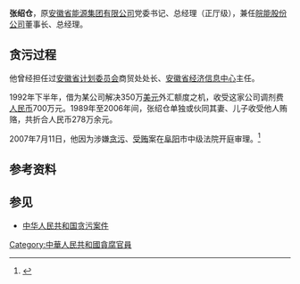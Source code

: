 '''张绍仓'''，原[[安徽省能源集团有限公司|安徽省能源集团有限公司]]党委书记、总经理（正厅级），兼任[[皖能股份公司|皖能股份公司]]董事长、总经理。

==贪污过程==

他曾经担任过[[安徽省计划委员会|安徽省计划委员会]]商贸处处长、[[安徽省经济信息中心|安徽省经济信息中心]]主任。

1992年下半年，借为某公司解决350万[[美元|美元]]外汇额度之机，收受这家公司调剂费[[人民币|人民币]]700万元。1989年至2006年间，张绍仓单独或伙同其妻、儿子收受他人贿赂，共折合人民币278万余元。

2007年7月11日，他因为涉嫌[[贪污|贪污]]、[[受贿|受贿]]案在[[阜阳|阜阳]]市中级法院开庭审理。<ref>{{Cite web |url=http://news.xinhuanet.com/local/2007-09/04/content_6659327.htm |title=安徽厅级贪官含泪悔过 悔过书涉嫌抄袭 |access-date=2007-09-05 |archive-date=2011-08-13 |archive-url=https://web.archive.org/web/20110813113956/http://news.xinhuanet.com/local/2007-09/04/content_6659327.htm |dead-url=no }}</ref>

==参考资料==
<references/>

==参见==
* [[中华人民共和国贪污案件|中华人民共和国贪污案件]]

{{DEFAULTSORT:Zhāng Shàocāng}}
[[Category:中華人民共和國貪腐官員|Category:中華人民共和國貪腐官員]]
